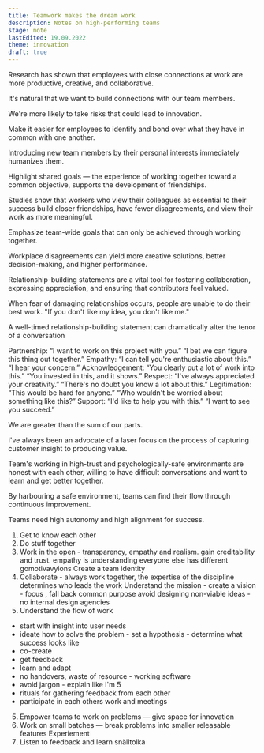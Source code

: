 ```yaml
---
title: Teamwork makes the dream work
description: Notes on high-performing teams
stage: note
lastEdited: 19.09.2022
theme: innovation
draft: true
---
```



Research has shown that employees with close connections at work are more productive, creative, and collaborative.

It's natural that we want to build connections with our team members.

We're more likely to take risks that could lead to innovation.

Make it easier for employees to identify and bond over what they have in common with one another.

Introducing new team members by their personal interests immediately humanizes them.

Highlight shared goals — the experience of working together toward a common objective, supports the development of friendships.

Studies show that workers who view their colleagues as essential to their success build closer friendships, have fewer disagreements, and view their work as more meaningful.

Emphasize team-wide goals that can only be achieved through working together.

Workplace disagreements can yield more creative solutions, better decision-making, and higher performance.

Relationship-building statements are a vital tool for fostering collaboration, expressing appreciation, and ensuring that contributors feel valued.

When fear of damaging relationships occurs, people are unable to do their best work. "If you don't like my idea, you don't like me."

A well-timed relationship-building statement can dramatically alter the tenor of a conversation

Partnership:
“I want to work on this project with you.”
“I bet we can figure this thing out together.”
Empathy:
“I can tell you're enthusiastic about this.”
“I hear your concern.”
Acknowledgement:
“You clearly put a lot of work into this.”
“You invested in this, and it shows.”
Respect:
“I've always appreciated your creativity.”
“There's no doubt you know a lot about this.”
Legitimation:
“This would be hard for anyone.”
“Who wouldn't be worried about something like this?”
Support:
“I'd like to help you with this.”
“I want to see you succeed.”

We are greater than the sum of our parts.

I've always been an advocate of a laser focus on the process of capturing customer insight to producing value.

Team's working in high-trust and psychologically-safe environments are honest with each other, willing to have difficult conversations and want to learn and get better together.

By harbouring a safe environment, teams can find their flow through continuous improvement.

Teams need high autonomy and high alignment for success.

1. Get to know each other
2. Do stuff together
3. Work in the open - transparency, empathy and realism. gain creditability and trust. empathy is understanding everyone else has different gomotivavyions
Create a team identity
4. Collaborate - always work together, the expertise of the discipline determines who leads the work
Understand the mission - create a vision - focus , fall back common purpose
avoid designing non-viable ideas - no internal design agencies
5. Understand the flow of work 
- start with insight into user needs
- ideate how to solve the problem - set a hypothesis - determine what success looks like
- co-create
- get feedback
- learn and adapt
- no handovers, waste of resource - working software
- avoid jargon - explain like I'm 5
- rituals for gathering feedback from each other
- participate in each others work and meetings
5. Empower teams to work on problems — give space for innovation
5. Work on small batches — break problems into smaller releasable features
Experiement
6. Listen to feedback and learn
snälltolka


